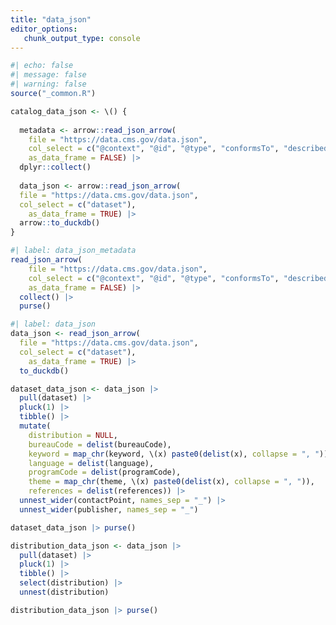 ```yaml
---
title: "data_json"
editor_options: 
   chunk_output_type: console
---
```


```r
#| echo: false
#| message: false
#| warning: false
source("_common.R")
```

```r
catalog_data_json <- \() {
  
  metadata <- arrow::read_json_arrow(
    file = "https://data.cms.gov/data.json", 
    col_select = c("@context", "@id", "@type", "conformsTo", "describedBy"),
    as_data_frame = FALSE) |> 
  dplyr::collect()
  
  data_json <- arrow::read_json_arrow(
  file = "https://data.cms.gov/data.json",
  col_select = c("dataset"),
    as_data_frame = TRUE) |> 
  arrow::to_duckdb()
}
```


```r
#| label: data_json_metadata
read_json_arrow(
    file = "https://data.cms.gov/data.json", 
    col_select = c("@context", "@id", "@type", "conformsTo", "describedBy"),
    as_data_frame = FALSE) |> 
  collect() |> 
  purse()
```

```r
#| label: data_json
data_json <- read_json_arrow(
  file = "https://data.cms.gov/data.json",
  col_select = c("dataset"),
    as_data_frame = TRUE) |> 
  to_duckdb()

dataset_data_json <- data_json |> 
  pull(dataset) |> 
  pluck(1) |> 
  tibble() |> 
  mutate(
    distribution = NULL,
    bureauCode = delist(bureauCode),
    keyword = map_chr(keyword, \(x) paste0(delist(x), collapse = ", ")),
    language = delist(language),
    programCode = delist(programCode),
    theme = map_chr(theme, \(x) paste0(delist(x), collapse = ", ")),
    references = delist(references)) |>
  unnest_wider(contactPoint, names_sep = "_") |>
  unnest_wider(publisher, names_sep = "_")

dataset_data_json |> purse()

distribution_data_json <- data_json |> 
  pull(dataset) |> 
  pluck(1) |> 
  tibble() |> 
  select(distribution) |> 
  unnest(distribution)

distribution_data_json |> purse()
```
